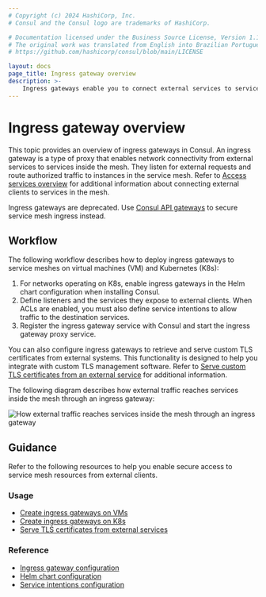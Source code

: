 ```yaml
---
# Copyright (c) 2024 HashiCorp, Inc.
# Consul and the Consul logo are trademarks of HashiCorp.

# Documentation licensed under the Business Source License, Version 1.1.
# The original work was translated from English into Brazilian Portuguese.
# https://github.com/hashicorp/consul/blob/main/LICENSE

layout: docs
page_title: Ingress gateway overview
description: >-
    Ingress gateways enable you to connect external services to services in your mesh. Ingress gateways are a type of proxy that listens for requests from external network locations and route authorized traffic to destinations in the service mesh.
---
```


# Ingress gateway overview

This topic provides an overview of ingress gateways in Consul. An ingress gateway is a type of proxy that enables network connectivity from external services to services inside the mesh. They listen for external requests and route authorized traffic to instances in the service mesh. Refer to [Access services overview](/north-south/) for additional information about connecting external clients to services in the mesh.

<Note>

Ingress gateways are deprecated. Use [Consul API gateways](/north-south/api-gateway) to secure service mesh ingress instead.

</Note>

## Workflow

The following workflow describes how to deploy ingress gateways to service meshes on virtual machines (VM) and Kubernetes (K8s):

1. For networks operating on K8s, enable ingress gateways in the Helm chart configuration when installing Consul.
1. Define listeners and the services they expose to external clients. When ACLs are enabled, you must also define service intentions to allow traffic to the destination services.
1. Register the ingress gateway service with Consul and start the ingress gateway proxy service.

You can also configure ingress gateways to retrieve and serve custom TLS certificates from external systems. This functionality is designed to help you integrate with custom TLS management software. Refer to [Serve custom TLS certificates from an external service](/consul/docs/north-south/ingress-gateway/external) for additional information.

The following diagram describes how external traffic reaches services inside the mesh through an ingress gateway:

![How external traffic reaches services inside the mesh through an ingress gateway](/img/ingress-gateways.png)

## Guidance

Refer to the following resources to help you enable secure access to service mesh resources from external clients.

### Usage

- [Create ingress gateways on VMs](/consul/docs/north-south/ingress-gateway/vm)
- [Create ingress gateways on K8s](/consul/docs/north-south/ingress-gateway/k8s)
- [Serve TLS certificates from external services](/consul/docs/north-south/ingress-gateway/external)

### Reference

- [Ingress gateway configuration](/consul/docs/reference/config-entry/ingress-gateway)
- [Helm chart configuration](/consul/docs/reference/k8s/helm)
- [Service intentions configuration](/consul/docs/reference/config-entry/service-intentions)

